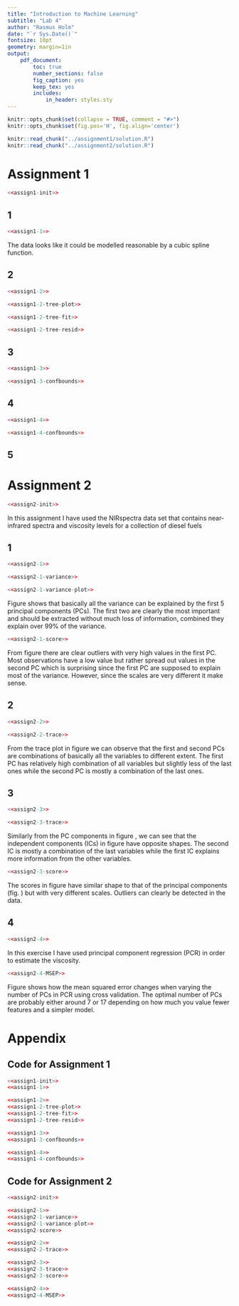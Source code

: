 ```yaml
---
title: "Introduction to Machine Learning"
subtitle: "Lab 4"
author: "Rasmus Holm"
date: "`r Sys.Date()`"
fontsize: 10pt
geometry: margin=1in
output:
    pdf_document:
        toc: true
        number_sections: false
        fig_caption: yes
        keep_tex: yes
        includes:
            in_header: styles.sty
---
```


```r
knitr::opts_chunk$set(collapse = TRUE, comment = "#>")
knitr::opts_chunk$set(fig.pos='H', fig.align='center')

knitr::read_chunk("../assignment1/solution.R")
knitr::read_chunk("../assignment2/solution.R")
```

\newpage

# Assignment 1
```r
<<assign1-init>>
```

## 1
```r
<<assign1-1>>
```

The data looks like it could be modelled reasonable by a cubic spline function.

## 2
```r
<<assign1-2>>
```

```r
<<assign1-2-tree-plot>>
```

```r
<<assign1-2-tree-fit>>
```

```r
<<assign1-2-tree-resid>>
```

## 3
```r
<<assign1-3>>
```

```r
<<assign1-3-confbounds>>
```

## 4
```r
<<assign1-4>>
```

```r
<<assign1-4-confbounds>>
```

## 5

\newpage

# Assignment 2
```r
<<assign2-init>>
```

In this assignment I have used the NIRspectra data set that contains near-infrared spectra and viscosity levels for a collection of diesel fuels

## 1
```r
<<assign2-1>>
```

```r
<<assign2-1-variance>>
```

```r
<<assign2-1-variance-plot>>
```

Figure \ref{fig:21pcvar} shows that basically all the variance can be explained by the first 5 principal components (PCs). The first two are clearly the most important and should be extracted without much loss of information, combined they explain over 99\% of the variance.

```r
<<assign2-1-score>>
```

From figure \ref{fig:21score} there are clear outliers with very high values in the first PC. Most observations have a low value but rather spread out values in the second PC which is surprising since the first PC are supposed to explain most of the variance. However, since the scales are very different it make sense.

## 2
```r
<<assign2-2>>
```

```r
<<assign2-2-trace>>
```

From the trace plot in figure \ref{fig:22trace} we can observe that the first and second PCs are combinations of basically all the variables to different extent. The first PC has relatively high combination of all variables but slightly less of the last ones while the second PC is mostly a combination of the last ones.

## 3
```r
<<assign2-3>>
```

```r
<<assign2-3-trace>>
```

Similarly from the PC components in figure \ref{fig:22trace}, we can see that the independent components (ICs) in figure \ref{fig:23trace} have opposite shapes. The second IC is mostly a combination of the last variables while the first IC explains more information from the other variables.

```r
<<assign2-3-score>>
```

The scores in figure \ref{fig:23score} have similar shape to that of the principal components (fig. \ref{fig:21score}) but with very different scales. Outliers can clearly be detected in the data.

## 4
```r
<<assign2-4>>
```

In this exercise I have used principal component regression (PCR) in order to estimate the viscosity.

```r
<<assign2-4-MSEP>>
```

Figure \ref{fig:24msep} shows how the mean squared error changes when varying the number of PCs in PCR using cross validation. The optimal number of PCs are probably either around 7 or 17 depending on how much you value fewer features and a simpler model.

\newpage

# Appendix

## Code for Assignment 1
```r
<<assign1-init>>
<<assign1-1>>

<<assign1-2>>
<<assign1-2-tree-plot>>
<<assign1-2-tree-fit>>
<<assign1-2-tree-resid>>

<<assign1-3>>
<<assign1-3-confbounds>>

<<assign1-4>>
<<assign1-4-confbounds>>
```

## Code for Assignment 2
```r
<<assign2-init>>

<<assign2-1>>
<<assign2-1-variance>>
<<assign2-1-variance-plot>>
<<assign2-score>>

<<assign2-2>>
<<assign2-2-trace>>

<<assign2-3>>
<<assign2-3-trace>>
<<assign2-3-score>>

<<assign2-4>>
<<assign2-4-MSEP>>
```
